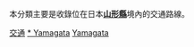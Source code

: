 {{Catnav|頁面分類|各種主題的頁面分類|按國家分類|各國交通|日本交通}}
{{Catnav|頁面分類|人类社会|交通|各國交通|日本交通}}

本分類主要是收錄位在日本'''[[山形縣|山形縣]]'''境內的交通路線。
{{日本行政區劃分類導航|交通}}
{{commons category|Transport in Yamagata prefecture}}

[[Category:山形縣|交通]]
[[Category:東北地方交通|* Yamagata]]
[[Category:日本各都道府縣交通|Yamagata]]